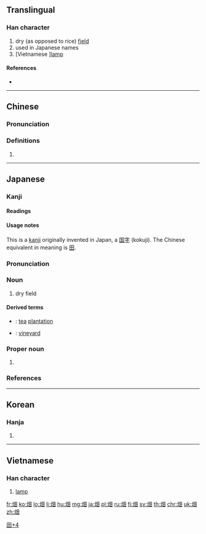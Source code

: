 ==Translingual==

===Han character===
{{Han char|rn=102|rad=田|as=04|sn=9|four=96800|canj=FW|ids=⿰火田}}

# dry (as opposed to rice) [[field]]
# used in Japanese names
# [Vietnamese {{Han simp|燈|f=登|t=田}}][[lamp]]

====References====
* {{Han ref|kx=0760.341|dkj=21797|dj=1078.170|hdz=32195.110|uh=7551|ud=30033}}

----

==Chinese==
{{zh-forms}}

===Pronunciation===
{{zh-pron
|m=tián
|c=tin4
|cat=
}}

===Definitions===
{{zh-hanzi}}

# {{non-gloss definition|Only used in Japanese names.}}

----

==Japanese==

===Kanji===
{{ja-kanji|grade=3|rs=田04}}

====Readings====
{{ja-readings|kun=[[はた]] (hata), [[はたけ]] (hatake)}}

[[Category:Japanese-only CJKV Characters|田+4]]

====Usage notes====
This is a [[kanji]] originally invented in Japan, a [[国字]] (kokuji). The Chinese equivalent in meaning is [[田]].

{{ja-kanjitab|はたけ|yomi=k}}

===Pronunciation===
{{ja-pron|yomi=k|はたけ|acc=0|acc_ref=DJR}}

===Noun===
{{ja-noun|はたけ}}

# dry field

====Derived terms====
{{der-top}}
* {{ja-r|茶畑|ちゃばたけ}}: [[tea]] [[plantation]]
* {{ja-r|葡萄畑|ぶどうばたけ}}: [[vineyard]]
{{der-bottom}}

===Proper noun===
{{ja-pos|はた|proper}}

# {{surname|lang=ja|sort=はた}}

===References===
<references/>

----

==Korean==

===Hanja===
{{ko-hanja|hangeul=[[전]]|eumhun=|rv=jeon|mr=chŏn|y=cen}}

# {{defn|lang=ko|sort=田04}}

----

==Vietnamese==

===Han character===
{{vi-hantu|[[đèn]], [[diên]]|rs=田04}}

# [[lamp]]

[[fr:畑]]
[[ko:畑]]
[[lo:畑]]
[[li:畑]]
[[hu:畑]]
[[mg:畑]]
[[ja:畑]]
[[pl:畑]]
[[ru:畑]]
[[fi:畑]]
[[sv:畑]]
[[th:畑]]
[[chr:畑]]
[[uk:畑]]
[[zh:畑]]